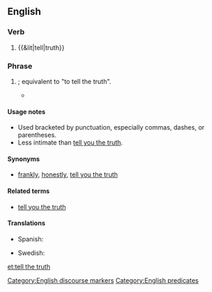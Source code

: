 ==English==

===Verb===
{{head|en|verb|head=[[to]] [[tell]] [[the]] [[truth]]}}

# {{&lit|tell|truth}}

===Phrase===
{{head|en|phrase|head=[[tell]] [[the]] [[truth]]}}

# {{idiomatic|informal}} {{non-gloss definition|Used to positively assert the frank honesty of an associated statement of set of statements}}; equivalent to "to tell the truth".
#* {{quote-book|year=1991|title=Bicycling Through Space and Time|author=Mike Sirota|passage=Then it sneezed. Considering what it was smelling, that was no surprise. '''Tell the truth''', I'd gotten so used to the jof jof dung that I didn't notice it anymore.}}

====Usage notes====
* Used bracketed by punctuation, especially commas, dashes, or parentheses.
* Less intimate than [[tell you the truth]].

====Synonyms====
* {{sense|asserting frank honesty of statement}} [[frankly]], [[honestly]], [[tell you the truth]]

====Related terms====
* [[tell you the truth]]

====Translations====
{{trans-top|asserting frank honest of associated statement}}
* Spanish: {{t|es|decir la verdad}}
{{trans-mid}}
* Swedish: {{t|sv|ärligt talat}}
{{trans-bottom}}

[[Category:English discourse markers]]
[[Category:English predicates]]

[[et:tell the truth]]